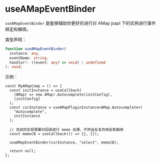 
<Meta title="Hooks/useAMapEventBinder" />

# useAMapEventBinder

`useAMapEventBinder` 是能够辅助你更好的进行对 AMap jsapi 下的实例进行事件绑定和解绑。

类型声明：

```ts
function useAMapEventBinder(
  instance: any,
  eventName: string,
  handler?: ((event: any) => void) | undefined
): void;
```

示例：

```tsx
const MyAMapComp = () => {
  const initInstance = useCallback(
    (AMap) => new AMap!.Autocomplete(initConfig),
    [initConfig]
  );
  const curInstance = useAMapPluginInstance<AMap.Autocomplete>(
    "Autocomplete",
    initInstance
  );

  // 目前的实现需要对回调进行 memo 处理，不然会反复的绑定和解绑
  const memoCB = useCallback(() => {}, []);

  useAMapEventBinder(curInstance, "select", memoCB);

  return null;
};
```
